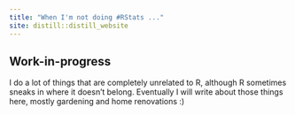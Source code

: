 ```yaml
---
title: "When I'm not doing #RStats ..."
site: distill::distill_website
---
```



## Work-in-progress   

I do a lot of things that are completely unrelated to R, although R sometimes sneaks in where it doesn't belong. Eventually I will write about those things here, mostly gardening and home renovations :)